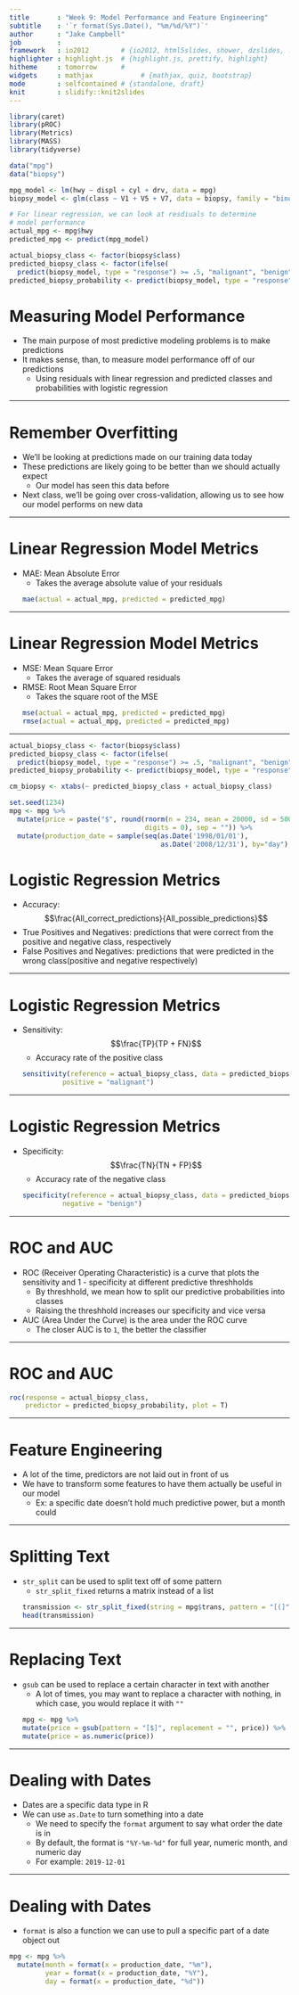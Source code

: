 ```yaml
---
title       : "Week 9: Model Performance and Feature Engineering"
subtitle    : '`r format(Sys.Date(), "%m/%d/%Y")`'
author      : "Jake Campbell"
job         : 
framework   : io2012        # {io2012, html5slides, shower, dzslides, ...}
highlighter : highlight.js  # {highlight.js, prettify, highlight}
hitheme     : tomorrow      # 
widgets     : mathjax            # {mathjax, quiz, bootstrap}
mode        : selfcontained # {standalone, draft}
knit        : slidify::knit2slides
---
```


```r
library(caret)
library(pROC)
library(Metrics)
library(MASS)
library(tidyverse)

data("mpg")
data("biopsy")

mpg_model <- lm(hwy ~ displ + cyl + drv, data = mpg)
biopsy_model <- glm(class ~ V1 + V5 + V7, data = biopsy, family = "binomial")

# For linear regression, we can look at resdiuals to determine
# model performance
actual_mpg <- mpg$hwy
predicted_mpg <- predict(mpg_model)

actual_biopsy_class <- factor(biopsy$class)
predicted_biopsy_class <- factor(ifelse(
  predict(biopsy_model, type = "response") >= .5, "malignant", "benign"))
predicted_biopsy_probability <- predict(biopsy_model, type = "response")
```

# Measuring Model Performance

- The main purpose of most predictive modeling problems is to make predictions
- It makes sense, than, to measure model performance off of our predictions
  + Using residuals with linear regression and predicted classes and probabilities with logistic regression

---

# Remember Overfitting

- We'll be looking at predictions made on our training data today
- These predictions are likely going to be better than we should actually expect
  + Our model has seen this data before
- Next class, we'll be going over cross-validation, allowing us to see how our model performs on new data

---

# Linear Regression Model Metrics

- MAE: Mean Absolute Error
  + Takes the average absolute value of your residuals
```r
mae(actual = actual_mpg, predicted = predicted_mpg)
```

---

# Linear Regression Model Metrics

- MSE: Mean Square Error
  + Takes the average of squared residuals
- RMSE: Root Mean Square Error
  + Takes the square root of the MSE
```r
mse(actual = actual_mpg, predicted = predicted_mpg)
rmse(actual = actual_mpg, predicted = predicted_mpg)
```

---

```r
actual_biopsy_class <- factor(biopsy$class)
predicted_biopsy_class <- factor(ifelse(
  predict(biopsy_model, type = "response") >= .5, "malignant", "benign"))
predicted_biopsy_probability <- predict(biopsy_model, type = "response")

cm_biopsy <- xtabs(~ predicted_biopsy_class + actual_biopsy_class)

set.seed(1234)
mpg <- mpg %>%
  mutate(price = paste("$", round(rnorm(n = 234, mean = 20000, sd = 5000),
                                  digits = 0), sep = "")) %>%
  mutate(production_date = sample(seq(as.Date('1998/01/01'),
                                      as.Date('2008/12/31'), by="day"), 234))
```

# Logistic Regression Metrics

- Accuracy: $$\frac{All_correct_predictions}{All_possible_predictions}$$
- True Positives and Negatives: predictions that were correct from the positive and negative class, respectively
- False Positives and Negatives: predictions that were predicted in the wrong class(positive and negative respectively)

---

# Logistic Regression Metrics

- Sensitivity: $$\frac{TP}{TP + FN}$$
  + Accuracy rate of the positive class
```r
sensitivity(reference = actual_biopsy_class, data = predicted_biopsy_class,
            positive = "malignant")
```

---

# Logistic Regression Metrics

- Specificity: $$\frac{TN}{TN + FP}$$
  + Accuracy rate of the negative class
```r
specificity(reference = actual_biopsy_class, data = predicted_biopsy_class,
            negative = "benign")
```

---

# ROC and AUC

- ROC (Receiver Operating Characteristic) is a curve that plots the sensitivity and 1 - specificity at different predictive threshholds
  + By threshhold, we mean how to split our predictive probabilities into classes
  + Raising the threshhold increases our specificity and vice versa
- AUC (Area Under the Curve) is the area under the ROC curve
  + The closer AUC is to `1`, the better the classifier

---

# ROC and AUC

```r
roc(response = actual_biopsy_class,
    predictor = predicted_biopsy_probability, plot = T)
```

---

# Feature Engineering

- A lot of the time, predictors are not laid out in front of us
- We have to transform some features to have them actually be useful in our model
  + Ex: a specific date doesn't hold much predictive power, but a month could

---

# Splitting Text

- `str_split` can be used to split text off of some pattern
  + `str_split_fixed` returns a matrix instead of a list
```r
transmission <- str_split_fixed(string = mpg$trans, pattern = "[(]", n = 2)
head(transmission)
```

---

# Replacing Text

- `gsub` can be used to replace a certain character in text with another
  + A lot of times, you may want to replace a character with nothing, in which case, you would replace it with `""`
```r
mpg <- mpg %>%
  mutate(price = gsub(pattern = "[$]", replacement = "", price)) %>%
  mutate(price = as.numeric(price))
```

---

# Dealing with Dates

- Dates are a specific data type in R
- We can use `as.Date` to turn something into a date
  + We need to specify the `format` argument to say what order the date is in
  + By default, the format is `"%Y-%m-%d"` for full year, numeric month, and numeric day
  + For example: `2019-12-01`


---

# Dealing with Dates

- `format` is also a function we can use to pull a specific part of a date object out
```r
mpg <- mpg %>%
  mutate(month = format(x = production_date, "%m"),
         year = format(x = production_date, "%Y"),
         day = format(x = production_date, "%d"))
```